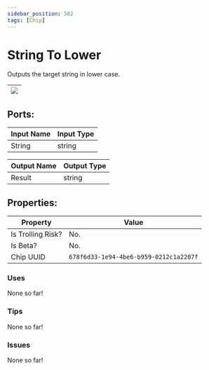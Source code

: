 ```yaml
---
sidebar_position: 582
tags: [Chip]
---
```


# String To Lower


Outputs the target string in lower case.

| ![](https://images-ext-2.discordapp.net/external/MPmIaQzlEPmgGWlgi-WxBBXt0Bjv_zWPkg1y1f_sy3s/https/www.recroomcircuits.com/image/circuit/absolute-value?width=206&height=108) |
|-----|

## Ports:

| Input Name | Input Type |
|-----------|-----------|
| String | string |

| Output Name | Output Type |
|-----------|-----------|
| Result | string |

## Properties:

| Property  | Value |
|-------------------|-----------|
| Is Trolling Risk? | No. |
| Is Beta? | No. |
| Chip UUID | `678f6d33-1e94-4be6-b959-0212c1a2207f` |

### Uses

None so far!

### Tips

None so far!

### Issues

None so far!
